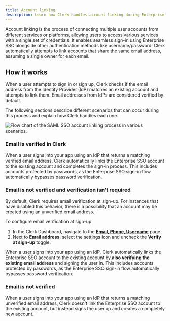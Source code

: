 ```yaml
---
title: Account linking
description: Learn how Clerk handles account linking during Enterprise SSO.
---
```


Account linking is the process of connecting multiple user accounts from different services or platforms, allowing users to access various services with a single set of credentials. It enables seamless sign-in using Enterprise SSO alongside other authentication methods like username/password. Clerk automatically attempts to link accounts that share the same email address, assuming a single owner for each email.

## How it works

When a user attempts to sign in or sign up, Clerk checks if the email address from the Identity Provider (IdP) matches an existing account and attempts to link them. Email addresses from IdPs are considered verified by default.

The following sections describe different scenarios that can occur during this process and explain how Clerk handles each one.

![Flow chart of the SAML SSO account linking process in various scenarios.](/docs/images/authentication/account-linking-flow-saml.webp)

### Email is verified in Clerk

When a user signs into your app using an IdP that returns a matching verified email address, Clerk automatically links the Enterprise SSO account to the existing account and completes the sign-in process. This includes accounts protected by passwords, as the Enterprise SSO sign-in flow automatically bypasses password verification.

### Email is not verified and verification isn't required

By default, Clerk requires email verification at sign-up. For instances that have disabled this behavior, there is a possibility that an account may be created using an unverified email address.

To configure email verification at sign-up:

1. In the Clerk Dashboard, navigate to the [**Email, Phone, Username**](https://dashboard.clerk.com/last-active?path=user-authentication/email-phone-username) page.
1. Next to **Email address**, select the settings icon and uncheck the **Verify at sign-up** toggle.

When a user signs into your app using an IdP, Clerk automatically links the Enterprise SSO account to the existing account by **also verifying the existing email address** and signing the user in. This includes accounts protected by passwords, as the Enterprise SSO sign-in flow automatically bypasses password verification.

### Email is not verified

When a user signs into your app using an IdP that returns a matching unverified email address, Clerk doesn't link the Enterprise SSO account to the existing account, but instead signs the user up and creates a completely new account.
